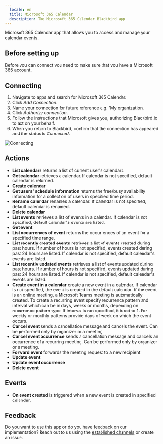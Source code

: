 ```yaml
---
  locale: en
  title: Microsoft 365 Calendar
  description: The Microsoft 365 Calendar Blackbird app
---
```


<LinkCard title="View on Github" target="_blank" href="https://github.com/bb-io/Microsoft365Calendar" icon="github" />

Microsoft 365 Calendar app that allows you to access and manage your calendar events.

## Before setting up

Before you can connect you need to make sure that you have a Microsoft 365 account.

## Connecting

1. Navigate to apps and search for Microsoft 365 Calendar.
2. Click _Add Connection_.
3. Name your connection for future reference e.g. 'My organization'.
4. Click _Authorize connection_.
5. Follow the instructions that Microsoft gives you, authorizing Blackbird.io to act on your behalf.
6. When you return to Blackbird, confirm that the connection has appeared and the status is _Connected_.

![Connecting](https://raw.githubusercontent.com/bb-io/Microsoft365Calendar/main/image/README/connecting.png)

## Actions

- **List calendars** returns a list of current user's calendars.
- **Get calendar** retrieves a calendar. If calendar is not specified, default calendar is returned.
- **Create calendar**
- **Get users' schedule information** returns the free/busy availability information for a collection of users in specified time period.
- **Rename calendar** renames a calendar. If calendar is not specified, default calendar is renamed.
- **Delete calendar**
- **List events** retrieves a list of events in a calendar. If calendar is not specified, default calendar's events are listed.
- **Get event**
- **List occurrences of event** returns the occurrences of an event for a specified time range.
- **List recently created events** retrieves a list of events created during past hours. If number of hours is not specified, events created during past 24 hours are listed. If calendar is not specified, default calendar's events are listed.
- **List recently updated events** retrieves a list of events updated during past hours. If number of hours is not specified, events updated during past 24 hours are listed. If calendar is not specified, default calendar's events are listed.
- **Create event in a calendar** create a new event in a calendar. If calendar is not specified, the event is created in the default calendar. If the event is an online meeting, a Microsoft Teams meeting is automatically created. To create a recurring event specify recurrence pattern and interval which can be in days, weeks or months, depending on recurrence pattern type. If interval is not specified, it is set to 1. For weekly or monthly patterns provide days of week on which the event occurs.
- **Cancel event** sends a cancellation message and cancels the event. Can be performed only by organizer or a meeting.
- **Cancel event occurrence** sends a cancellation message and cancels an occurrence of a recurring meeting. Can be performed only by organizer or a meeting.
- **Forward event** forwards the meeting request to a new recipient
- **Update event**
- **Update event occurrence**
- **Delete event**

## Events

- **On event created** is triggered when a new event is created in specified calendar.

## Feedback

Do you want to use this app or do you have feedback on our implementation? Reach out to us using the [established channels](https://www.blackbird.io/) or create an issue.

